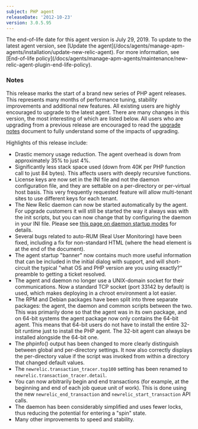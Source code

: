 ```yaml
---
subject: PHP agent
releaseDate: '2012-10-23'
version: 3.0.5.95
---
```


<Callout variant="important">
  The end-of-life date for this agent version is July 29, 2019. To update to the latest agent version, see [Update the agent](/docs/agents/manage-apm-agents/installation/update-new-relic-agent). For more information, see [End-of-life policy](/docs/agents/manage-apm-agents/maintenance/new-relic-agent-plugin-end-life-policy).
</Callout>

### Notes

This release marks the start of a brand new series of PHP agent releases. This represents many months of performance tuning, stability improvements and additional new features. All existing users are highly encouraged to upgrade to the latest agent. There are many changes in this version, the most interesting of which are listed below. All users who are upgrading from a previous release are encouraged to read the [upgrade notes](https://newrelic.com/docs/php/upgrading-your-php-agent) document to fully understand some of the impacts of upgrading.

Highlights of this release include:

* Drastic memory usage reduction. The agent overhead is down from approximately 35% to just 4%.
* Significantly less stack space used (down from 40K per PHP function call to just 84 bytes). This affects users with deeply recursive functions.
* License keys are now set in the INI file and not the daemon configuration file, and they are settable on a per-directory or per-virtual host basis. This very frequently requested feature will allow multi-tenant sites to use different keys for each tenant.
* The New Relic daemon can now be started automatically by the agent. For upgrade customers it will still be started the way it always was with the init scripts, but you can now change that by configuring the daemon in your INI file. Please see [this page on daemon startup modes](https://newrelic.com/docs/php/newrelic-daemon-startup-modes) for details.
* Several bugs related to auto-RUM (Real User Monitoring) have been fixed, including a fix for non-standard HTML (where the head element is at the end of the document).
* The agent startup "banner" now contains much more useful information that can be included in the initial dialog with support, and will short-circuit the typical "what OS and PHP version are you using exactly?" preamble to getting a ticket resolved.
* The agent and daemon no longer use a UNIX-domain socket for their communications. Now a standard TCP socket (port 33142 by default) is used, which makes deploying in a chroot environment a lot easier.
* The RPM and Debian packages have been split into three separate packages: the agent, the daemon and common scripts between the two. This was primarily done so that the agent was in its own package, and on 64-bit systems the agent package now only contains the 64-bit agent. This means that 64-bit users do not have to install the entire 32-bit runtime just to install the PHP agent. The 32-bit agent can always be installed alongside the 64-bit one.
* The phpinfo() output has been changed to more clearly distinguish between global and per-directory settings. It now also correctly displays the per-directory value if the script was invoked from within a directory that changed default values.
* The `newrelic.transaction_tracer.top100` setting has been renamed to `newrelic.transaction_tracer.detail`.
* You can now arbitrarily begin and end transactions (for example, at the beginning and end of each job queue unit of work). This is done using the new `newrelic_end_transaction` and `newrelic_start_transaction` API calls.
* The daemon has been considerably simplified and uses fewer locks, thus reducing the potential for entering a "spin" state.
* Many other improvements to speed and stability.
